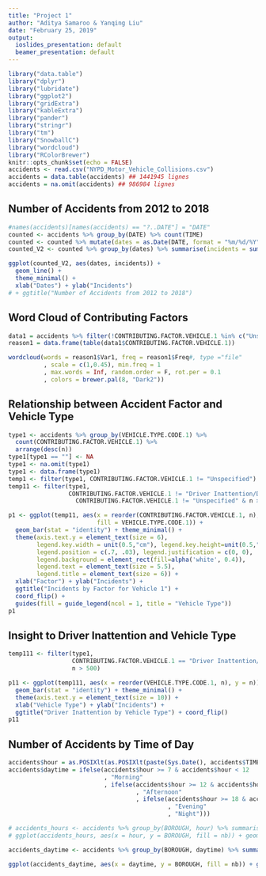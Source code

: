 ```yaml
---
title: "Project 1"
author: "Aditya Samaroo & Yanqing Liu"
date: "February 25, 2019"
output:
  ioslides_presentation: default
  beamer_presentation: default
---
```


```r
library("data.table")
library("dplyr")
library("lubridate")
library("ggplot2")
library("gridExtra")
library("kableExtra")
library("pander")
library("stringr")
library("tm")
library("SnowballC")
library("wordcloud")
library("RColorBrewer")
knitr::opts_chunk$set(echo = FALSE)
accidents <- read.csv("NYPD_Motor_Vehicle_Collisions.csv")
accidents = data.table(accidents) ## 1441945 lignes
accidents = na.omit(accidents) ## 986984 lignes
```

## Number of Accidents from 2012 to 2018
```r
#names(accidents)[names(accidents) == "?..DATE"] = "DATE" 
counted <- accidents %>% group_by(DATE) %>% count(TIME)
counted <- counted %>% mutate(dates = as.Date(DATE, format = "%m/%d/%Y"))
counted_V2 <- counted %>% group_by(dates) %>% summarise(incidents = sum(n))
```

```r
ggplot(counted_V2, aes(dates, incidents)) + 
  geom_line() + 
  theme_minimal() + 
  xlab("Dates") + ylab("Incidents") 
# + ggtitle("Number of Accidents from 2012 to 2018")
```

## Word Cloud of Contributing Factors
```r
data1 = accidents %>% filter(!CONTRIBUTING.FACTOR.VEHICLE.1 %in% c("Unspecified", "1", "80", "", " "))
reason1 = data.frame(table(data1$CONTRIBUTING.FACTOR.VEHICLE.1))
```
```r
wordcloud(words = reason1$Var1, freq = reason1$Freq#, type ="file"
          , scale = c(1,0.45), min.freq = 1
          , max.words = Inf, random.order = F, rot.per = 0.1
          , colors = brewer.pal(8, "Dark2"))
```

## Relationship between Accident Factor and Vehicle Type
```r
type1 <- accidents %>% group_by(VEHICLE.TYPE.CODE.1) %>% 
  count(CONTRIBUTING.FACTOR.VEHICLE.1) %>%
  arrange(desc(n))
type1[type1 == ""] <- NA
type1 <- na.omit(type1)
type1 <- data.frame(type1)
temp1 <- filter(type1, CONTRIBUTING.FACTOR.VEHICLE.1 != "Unspecified")
temp11 <- filter(type1, 
                 CONTRIBUTING.FACTOR.VEHICLE.1 != "Driver Inattention/Distraction" &
                   CONTRIBUTING.FACTOR.VEHICLE.1 != "Unspecified" & n > 50)
```
```r
p1 <- ggplot(temp11, aes(x = reorder(CONTRIBUTING.FACTOR.VEHICLE.1, n), y = n, 
                         fill = VEHICLE.TYPE.CODE.1)) + 
  geom_bar(stat = "identity") + theme_minimal() +
  theme(axis.text.y = element_text(size = 6), 
        legend.key.width = unit(0.5,"cm"), legend.key.height=unit(0.5,"cm"), 
        legend.position = c(.7, .03), legend.justification = c(0, 0),
        legend.background = element_rect(fill=alpha('white', 0.4)),
        legend.text = element_text(size = 5.5),
        legend.title = element_text(size = 6)) + 
  xlab("Factor") + ylab("Incidents") + 
  ggtitle("Incidents by Factor for Vehicle 1") +
  coord_flip() + 
  guides(fill = guide_legend(ncol = 1, title = "Vehicle Type")) 
p1
```

## Insight to Driver Inattention and Vehicle Type
```r
temp111 <- filter(type1, 
                  CONTRIBUTING.FACTOR.VEHICLE.1 == "Driver Inattention/Distraction",
                  n > 500)
```

```r
p11 <- ggplot(temp111, aes(x = reorder(VEHICLE.TYPE.CODE.1, n), y = n)) + 
  geom_bar(stat = "identity") + theme_minimal() + 
  theme(axis.text.y = element_text(size = 10)) + 
  xlab("Vehicle Type") + ylab("Incidents") + 
  ggtitle("Driver Inattention by Vehicle Type") + coord_flip()
p11
```

## Number of Accidents by Time of Day
```r
accidents$hour = as.POSIXlt(as.POSIXlt(paste(Sys.Date(), accidents$TIME)))$hour
accidents$daytime = ifelse(accidents$hour >= 7 & accidents$hour < 12
                           , "Morning"
                           , ifelse(accidents$hour >= 12 & accidents$hour < 18
                                    , "Afternoon"
                                    , ifelse(accidents$hour >= 18 & accidents$hour < 24
                                             , "Evening"
                                             , "Night")))

# accidents_hours <- accidents %>% group_by(BOROUGH, hour) %>% summarise(nb = sum(NUMBER.OF.PERSONS.INJURED, na.rm = TRUE))
# ggplot(accidents_hours, aes(x = hour, y = BOROUGH, fill = nb)) + geom_tile()

accidents_daytime <- accidents %>% group_by(BOROUGH, daytime) %>% summarise(nb = sum(NUMBER.OF.PERSONS.INJURED, na.rm = TRUE))
```
```r
ggplot(accidents_daytime, aes(x = daytime, y = BOROUGH, fill = nb)) + geom_tile()

```